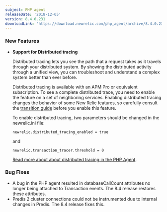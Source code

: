 ```yaml
---
subject: PHP agent
releaseDate: '2018-12-05'
version: 8.4.0.231
downloadLink: 'https://download.newrelic.com/php_agent/archive/8.4.0.231/'
---
```


### New Features

* **Support for Distributed tracing**

  Distributed tracing lets you see the path that a request takes as it travels through your distributed system. By showing the distributed activity through a unified view, you can troubleshoot and understand a complex system better than ever before.

  Distributed tracing is available with an APM Pro or equivalent subscription. To see a complete distributed trace, you need to enable the feature on a set of neighboring services. Enabling distributed tracing changes the behavior of some New Relic features, so carefully consult the [transition guide](https://docs.newrelic.com/docs/transition-guide-distributed-tracing) before you enable this feature.

  To enable distributed tracing, two parameters should be changed in the newrelic.ini file:

  ```
  newrelic.distributed_tracing_enabled = true
  ```

  and

  ```
  newrelic.transaction_tracer.threshold = 0
  ```

  [Read more about about distributed tracing in the PHP Agent](https://docs.newrelic.com/docs/agents/php-agent/features/distributed-tracing-php).

### Bug Fixes

* A bug in the PHP agent resulted in databaseCallCount attributes no longer being attached to Transaction events. The 8.4 release restores these attributes.
* Predis 2 cluster connections could not be instrumented due to internal changes in Predis. The 8.4 release fixes this.
